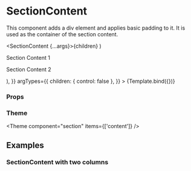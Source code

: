 
<Meta title="Components/Section/SectionContent" component={SectionContent} />

# SectionContent

This component adds a div element and applies basic padding to it.
It is used as the container of the section content.

  <SectionContent {...args}>{children}</SectionContent>
)

<Canvas>
  <Story
    name="Default"
    args={{
      children: (
        <>
          <p>Section Content 1</p>
          <p>Section Content 2</p>
        </>
      ),
    }}
    argTypes={{
      children: { control: false },
    }}
  >
    {Template.bind({})}
  </Story>
</Canvas>

### Props

<ArgsTable story="Default" />

### Theme

<Theme component="section" items={['content']} />

## Examples

### SectionContent with two columns

<Canvas>
  <Story name="SectionContent with two columns">
    <SectionContent layout={Layout.twoColumnGrid}>
      <DescriptionItem title="E-mail" content="admin@aboutbits.it" />
      <DescriptionItem title="Name" content="John Doe" />
      <DescriptionItem
        title="Bio"
        content="John Doe is the main antagonist of the 1995 dark psychological mystery-thriller film Se7en. He is a serial killer bent on savagely punishing those who have committed the seven deadly sins and bring attention to evil in a world that he claims is apathetic."
        className="xl:col-span-2"
      />
    </SectionContent>
  </Story>
</Canvas>
